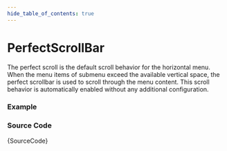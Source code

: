 ```yaml
---
hide_table_of_contents: true
---
```



# PerfectScrollBar

The perfect scroll is the default scroll behavior for the horizontal menu. When the menu items of submenu exceed the available vertical space, the perfect scrollbar is used to scroll through the menu content. This scroll behavior is automatically enabled without any additional configuration.

### Example

<IframeWindow url='https://demos.themeselection.com/materio-mui-nextjs-admin-template/demo-1/en/menu-examples/horizontal-menu/menu-scroll/perfect-scroll' />

### Source Code

<TsToJsCodeSnippet>{SourceCode}</TsToJsCodeSnippet>
